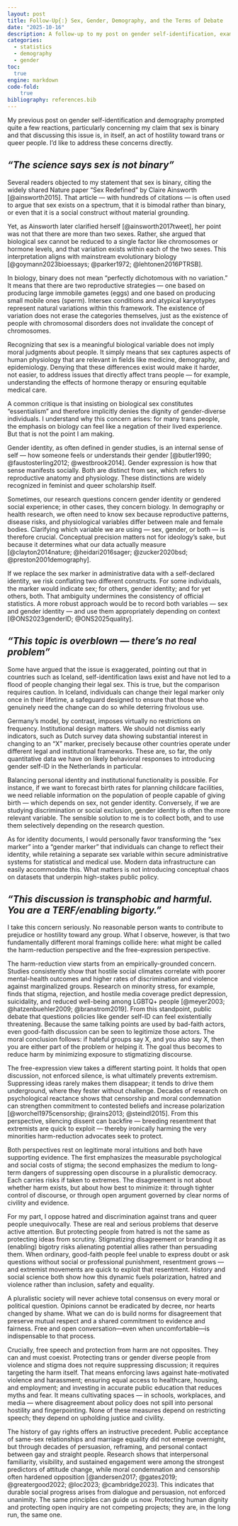 ```yaml
---
layout: post
title: Follow-Up{:} Sex, Gender, Demography, and the Terms of Debate
date: "2025-10-16" 
description: A follow-up to my post on gender self-identification, examining the distinction between sex and gender, the implications for demographic data and policy, and how open debate can coexist with genuine protection for trans and queer people.
categories: 
  - statistics
  - demography
  - gender
toc:
  true
engine: markdown
code-fold:
    true
bibliography: references.bib
---
```


My previous post on gender self-identification and demography prompted quite a few reactions, particularly concerning my claim that sex is binary and that discussing this issue is, in itself, an act of hostility toward trans or queer people. I’d like to address these concerns directly.

## *“The science says sex is not binary”*

Several readers objected to my statement that sex is binary, citing the widely shared Nature paper “Sex Redefined” by Claire Ainsworth [@ainsworth2015]. That article — with hundreds of citations — is often used to argue that sex exists on a spectrum, that it is bimodal rather than binary, or even that it is a social construct without material grounding.

Yet, as Ainsworth later clarified herself [@ainsworth2017tweet], her point was not that there are more than two sexes. Rather, she argued that biological sex cannot be reduced to a single factor like chromosomes or hormone levels, and that variation exists within each of the two sexes. This interpretation aligns with mainstream evolutionary biology [@goymann2023bioessays; @parker1972; @lehtonen2016PTRSB].

In biology, binary does not mean “perfectly dichotomous with no variation.” It means that there are two reproductive strategies — one based on producing large immobile gametes (eggs) and one based on producing small mobile ones (sperm). Intersex conditions and atypical karyotypes represent natural variations within this framework. The existence of variation does not erase the categories themselves, just as the existence of people with chromosomal disorders does not invalidate the concept of chromosomes.

Recognizing that sex is a meaningful biological variable does not imply moral judgments about people. It simply means that sex captures aspects of human physiology that are relevant in fields like medicine, demography, and epidemiology. Denying that these differences exist would make it harder, not easier, to address issues that directly affect trans people — for example, understanding the effects of hormone therapy or ensuring equitable medical care.

A common critique is that insisting on biological sex constitutes “essentialism” and therefore implicitly denies the dignity of gender-diverse individuals. I understand why this concern arises: for many trans people, the emphasis on biology can feel like a negation of their lived experience. But that is not the point I am making.

Gender identity, as often defined in gender studies, is an internal sense of self — how someone feels or understands their gender [@butler1990; @faustosterling2012; @westbrook2014]. Gender expression is how that sense manifests socially. Both are distinct from sex, which refers to reproductive anatomy and physiology. These distinctions are widely recognized in feminist and queer scholarship itself.

Sometimes, our research questions concern gender identity or gendered social experience; in other cases, they concern biology. In demography or health research, we often need to know sex because reproductive patterns, disease risks, and physiological variables differ between male and female bodies. Clarifying which variable we are using — sex, gender, or both — is therefore crucial. Conceptual precision matters not for ideology’s sake, but because it determines what our data actually measure [@clayton2014nature; @heidari2016sager; @zucker2020bsd; @preston2001demography].

If we replace the sex marker in administrative data with a self-declared identity, we risk conflating two different constructs. For some individuals, the marker would indicate sex; for others, gender identity; and for yet others, both. That ambiguity undermines the consistency of official statistics. A more robust approach would be to record both variables — sex and gender identity — and use them appropriately depending on context [@ONS2023genderID; @ONS2025quality].

## *“This topic is overblown — there’s no real problem”*

Some have argued that the issue is exaggerated, pointing out that in countries such as Iceland, self-identification laws exist and have not led to a flood of people changing their legal sex. This is true, but the comparison requires caution. In Iceland, individuals can change their legal marker only once in their lifetime, a safeguard designed to ensure that those who genuinely need the change can do so while deterring frivolous use.

Germany’s model, by contrast, imposes virtually no restrictions on frequency. Institutional design matters. We should not dismiss early indicators, such as Dutch survey data showing substantial interest in changing to an “X” marker, precisely because other countries operate under different legal and institutional frameworks. These are, so far, the only quantitative data we have on likely behavioral responses to introducing gender self-ID in the Netherlands in particular.

Balancing personal identity and institutional functionality is possible. For instance, if we want to forecast birth rates for planning childcare facilities, we need reliable information on the population of people capable of giving birth — which depends on sex, not gender identity. Conversely, if we are studying discrimination or social exclusion, gender identity is often the more relevant variable. The sensible solution to me is to collect both, and to use them selectively depending on the research question.

As for identity documents, I would personally favor transforming the “sex marker” into a “gender marker” that individuals can change to reflect their identity, while retaining a separate sex variable within secure administrative systems for statistical and medical use. Modern data infrastructure can easily accommodate this. What matters is not introducing conceptual chaos on datasets that underpin high-stakes public policy.

## *“This discussion is transphobic and harmful. You are a TERF/enabling bigorty.”*

I take this concern seriously. No reasonable person wants to contribute to prejudice or hostility toward any group. What I observe, however, is that two fundamentally different moral framings collide here: what might be called the harm-reduction perspective and the free-expression perspective.

The harm-reduction view starts from an empirically-grounded concern. Studies consistently show that hostile social climates correlate with poorer mental-health outcomes and higher rates of discrimination and violence against marginalized groups. Research on minority stress, for example, finds that stigma, rejection, and hostile media coverage predict depression, suicidality, and reduced well-being among LGBTQ+ people [@meyer2003; @hatzenbuehler2009; @branstrom2019]. From this standpoint, public debate that questions policies like gender self-ID can feel existentially threatening. Because the same talking points are used by bad-faith actors, even good-faith discussion can be seen to legitimize those actors. The moral conclusion follows: if hateful groups say X, and you also say X, then you are either part of the problem or helping it. The goal thus becomes to reduce harm by minimizing exposure to stigmatizing discourse.

The free-expression view takes a different starting point. It holds that open discussion, not enforced silence, is what ultimately prevents extremism. Suppressing ideas rarely makes them disappear; it tends to drive them underground, where they fester without challenge. Decades of research on psychological reactance shows that censorship and moral condemnation can strengthen commitment to contested beliefs and increase polarization [@worchel1975censorship; @rains2013; @steindl2015]. From this perspective, silencing dissent can backfire — breeding resentment that extremists are quick to exploit — thereby ironically harming the very minorities harm-reduction advocates seek to protect.

Both perspectives rest on legitimate moral intuitions and both have supporting evidence. The first emphasizes the measurable psychological and social costs of stigma; the second emphasizes the medium to long-term dangers of suppressing open discourse in a pluralistic democracy. Each carries risks if taken to extremes. The disagreement is not about whether harm exists, but about how best to minimize it: through tighter control of discourse, or through open argument governed by clear norms of civility and evidence.

For my part, I oppose hatred and discrimination against trans and queer people unequivocally. These are real and serious problems that deserve active attention. But protecting people from hatred is not the same as protecting ideas from scrutiny. Stigmatizing disagreement or branding it as (enabling) bigotry risks alienating potential allies rather than persuading them. When ordinary, good-faith people feel unable to express doubt or ask questions without social or professional punishment, resentment grows — and extremist movements are quick to exploit that resentment. History and social science both show how this dynamic fuels polarization, hatred and violence rather than inclusion, safety and equality.

A pluralistic society will never achieve total consensus on every moral or political question. Opinions cannot be eradicated by decree, nor hearts changed by shame. What we can do is build norms for disagreement that preserve mutual respect and a shared commitment to evidence and fairness. Free and open conversation—even when uncomfortable—is indispensable to that process.

Crucially, free speech and protection from harm are not opposites. They can and must coexist. Protecting trans or gender diverse people from violence and stigma does not require suppressing discussion; it requires targeting the harm itself. That means enforcing laws against hate-motivated violence and harassment; ensuring equal access to healthcare, housing, and employment; and investing in accurate public education that reduces myths and fear. It means cultivating spaces — in schools, workplaces, and media — where disagreement about policy does not spill into personal hostility and fingerpointing. None of these measures depend on restricting speech; they depend on upholding justice and civility.

The history of gay rights offers an instructive precedent. Public acceptance of same-sex relationships and marriage equality did not emerge overnight, but through decades of persuasion, reframing, and personal contact between gay and straight people. Research shows that interpersonal familiarity, visibility, and sustained engagement were among the strongest predictors of attitude change, while moral condemnation and censorship often hardened opposition [@andersen2017; @gates2019; @greatergood2022; @loc2023; @cambridge2023]. This indicates that durable social progress arises from dialogue and persuasion, not enforced unanimity. The same principles can guide us now. Protecting human dignity and protecting open inquiry are not competing projects; they are, in the long run, the same one.